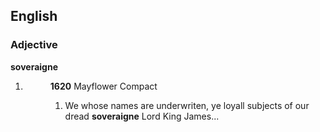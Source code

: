 ==English==

===Adjective===
'''soveraigne'''

# {{archaic spelling of|[[sovereign]]}}
#: '''1620''' Mayflower Compact
#:# We whose names are underwriten, ye loyall subjects of our dread '''soveraigne''' Lord King James...